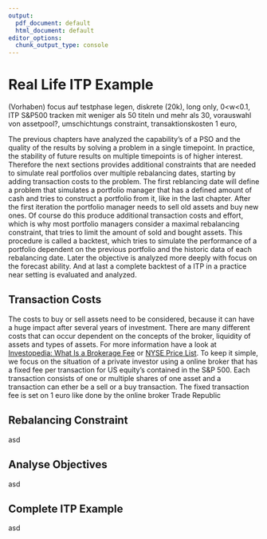 ```yaml
---
output:
  pdf_document: default
  html_document: default
editor_options:
  chunk_output_type: console
---
```

# Real Life ITP Example

(Vorhaben)
focus auf testphase legen, diskrete (20k), long only, 0<w<0.1, ITP S&P500 tracken mit weniger als 50 titeln und mehr als 30, vorauswahl von assetpool?, umschichtungs constraint, transaktionskosten 1 euro, 


The previous chapters have analyzed the capability's of a PSO and the quality of the results by solving a problem in a single timepoint. In practice, the stability of future results on multiple timepoints is of higher interest. Therefore the next sections provides additional constraints that are needed to simulate real portfolios over multiple rebalancing dates, starting by adding transaction costs to the problem. The first reblancing date will define a problem that simulates a portfolio manager that has a defined amount of cash and tries to construct a portfolio from it, like in the last chapter. After the first iteration the portfolio manager needs to sell old assets and buy new ones. Of course do this produce additional transaction costs and effort, which is why most portfolio managers consider a maximal rebalancing constraint, that tries to limit the amount of sold and bought assets. This procedure is called a backtest, which tries to simulate the performance of a portfolio dependent on the previous portfolio and the historic data of each rebalancing date. Later the objective is analyzed more deeply with focus on the forecast ability. And at last a complete backtest of a ITP in a practice near setting is evaluated and analyzed.


## Transaction Costs
The costs to buy or sell assets need to be considered, because it can have a huge impact after several years of investment. There are many different costs that can occur dependent on the concepts of the broker, liquidity of assets and types of assets. For more information have a look at [Investopedia: What Is a Brokerage Fee](https://www.investopedia.com/terms/b/brokerage-fee.asp#:~:text=Realtors%20and%20real%20estate%20brokers,offer%20a%20fixed%2Dfee%20service.) or [NYSE Price List](https://www.nyse.com/publicdocs/nyse/markets/nyse/NYSE_Price_List.pdf). To keep it simple, we focus on the situation of a private investor using a online broker that has a fixed fee per transaction for US equity's contained in the S&P 500. Each transaction consists of one or multiple shares of one asset and a transaction can ether be a sell or a buy transaction. The fixed transaction fee is set on 1 euro like done by the online broker Trade Republic

## Rebalancing Constraint
asd

## Analyse Objectives
asd

## Complete ITP Example
asd





